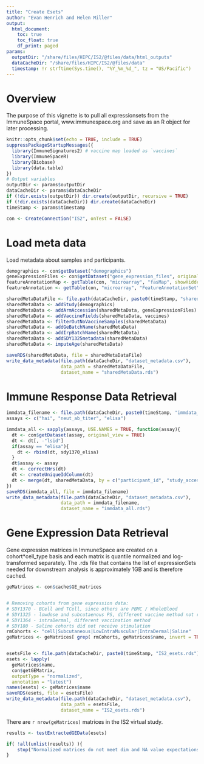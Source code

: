 ```yaml
---
title: "Create Esets"
author: "Evan Henrich and Helen Miller"
output: 
  html_document: 
    toc: true
    toc_float: true
    df_print: paged
params: 
  outputDir: "/share/files/HIPC/IS2/@files/data/html_outputs"
  dataCacheDir: "/share/files/HIPC/IS2/@files/data"
  timestamp: !r strftime(Sys.time(), "%Y_%m_%d_", tz = "US/Pacific")
---
```


# Overview
The purpose of this vignette is to pull all expressionsets from the ImmuneSpace portal, www.immunespace.org and save as an R object for later processing. 

```r
knitr::opts_chunk$set(echo = TRUE, include = TRUE)
suppressPackageStartupMessages({
  library(ImmuneSignatures2) # vaccine map loaded as `vaccines`
  library(ImmuneSpaceR) 
  library(Biobase)
  library(data.table)
})
# Output variables
outputDir <- params$outputDir
dataCacheDir <- params$dataCacheDir
if (!dir.exists(outputDir)) dir.create(outputDir, recursive = TRUE)
if (!dir.exists(dataCacheDir)) dir.create(dataCacheDir)
timeStamp <- params$timestamp
```

```r

con <- CreateConnection("IS2", onTest = FALSE)
```

# Load meta data
Load metadata about samples and participants. 

```r
demographics <- con$getDataset("demographics")
geneExpressionFiles <- con$getDataset("gene_expression_files", original_view = TRUE)
featureAnnotationMap <- getTable(con, "microarray", "fasMap", showHidden = TRUE)
featureAnnotation <- getTable(con, "microarray", "FeatureAnnotationSet", showHidden = TRUE)
```

```r
sharedMetaDataFile <- file.path(dataCacheDir, paste0(timeStamp, "sharedMetaData.rds"))
sharedMetaData <- addStudy(demographics)
sharedMetaData <- addArmAccession(sharedMetaData, geneExpressionFiles)
sharedMetaData <- addVaccineFields(sharedMetaData, vaccines)
sharedMetaData <- filterOutNoVaccineSamples(sharedMetaData)
sharedMetaData <- addGeBatchName(sharedMetaData)
sharedMetaData <- addIrpBatchName(sharedMetaData)
sharedMetaData <- addSDY1325metadata(sharedMetaData)
sharedMetaData <- imputeAge(sharedMetaData)

saveRDS(sharedMetaData, file = sharedMetaDataFile)
write_data_metadata(file.path(dataCacheDir, "dataset_metadata.csv"), 
                    data_path = sharedMetaDataFile, 
                    dataset_name = "sharedMetaData.rds")
```

# Immune Response Data Retrieval

```r
immdata_filename <- file.path(dataCacheDir, paste0(timeStamp, "immdata_all.rds"))
assays <- c("hai", "neut_ab_titer", "elisa")

immdata_all <- sapply(assays, USE.NAMES = TRUE, function(assay){
  dt <- con$getDataset(assay, original_view = TRUE)
  dt <- dt[, -"lsid"]
  if(assay == "elisa"){
    dt <- rbind(dt, sdy1370_elisa)
  }
  dt$assay <- assay
  dt <- correctHrs(dt)
  dt <- createUniqueIdColumn(dt)
  dt <- merge(dt, sharedMetaData, by = c("participant_id", "study_accession", "arm_accession"))
})
saveRDS(immdata_all, file = immdata_filename)
write_data_metadata(file.path(dataCacheDir, "dataset_metadata.csv"),
                    data_path = immdata_filename,
                    dataset_name = "immdata_all.rds")
```

# Gene Expression Data Retrieval
Gene expression matrices in ImmuneSpace are created on a cohort*cell_type basis
and each matrix is quantile normalized and log-transformed separately. The .rds file that contains the list of expressionSets needed for downstream analysis is approximately 1GB and is therefore cached.

```r
geMatrices <- con$cache$GE_matrices


# Removing cohorts from gene expression data:
# SDY1370 - BCell and TCell, since others are PBMC / WholeBlood
# SDY1325 - lowdose and subcutaenous PS, different vaccine method not related
# SDY1364 - intraDermal, different vaccination method
# SDY180 - Saline cohorts did not receive stimulation
rmCohorts <- "cell|Subcutaneous|LowIntraMuscular|IntraDermal|Saline"
geMatrices <- geMatrices[ grep( rmCohorts, geMatrices$name, invert = TRUE), ] 


esetsFile <- file.path(dataCacheDir, paste0(timeStamp, "IS2_esets.rds"))
esets <- lapply(
  geMatrices$name,
  con$getGEMatrix,
  outputType = "normalized",
  annotation = "latest")
names(esets) <- geMatrices$name
saveRDS(esets, file = esetsFile)
write_data_metadata(file.path(dataCacheDir, "dataset_metadata.csv"),
                    data_path = esetsFile,
                    dataset_name = "IS2_esets.rds")
```

There are `r nrow(geMatrices)` matrices in the IS2 virtual study. 

```r
results <- testExtractedGEData(esets)

if( !all(unlist(results)) ){
    stop("Normalized matrices do not meet dim and NA value expectations")
}
```
